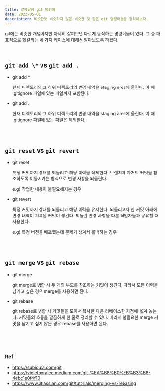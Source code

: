 ```yaml
---
title: 알쏭달쏭 git 명령어
date: 2023-05-01
description: 비슷한듯 비슷하지 않은 비슷한 것 같은 git 명령어들을 정리해보자.
---
```


git에는 비슷한 개념이지만 자세히 살펴보면 다르게 동작하는 명령어들이 있다. 그 중 대표적으로 헷갈리는 세 가지 케이스에 대해서 알아보도록 하겠다.

<br />

## `git add \*` vs `git add .`

- git add \*

  현재 디렉토리와 그 하위 디렉토리의 변경 내역을 staging area에 올린다. 이 때 .gitignore 파일에 있는 파일까지 포함된다.

- git add .

  현재 디렉토리와 그 하위 디렉토리의 변경 내역을 staging area에 올린다. 이 때 .gitignore 파일에 있는 파일은 제외한다.

<br />
<br />

## `git reset` vs `git revert`

- git reset

  특정 커밋까지 상태를 되돌리고 해당 이력을 삭제한다. 브랜치가 과거의 커밋을 참조하도록 이동시키는 방식으로 변경 사항을 되돌린다.

  e.g) 작업한 내용이 불필요해지는 경우

- git revert

  특정 커밋까지 상태를 되돌리고 해당 이력을 유지한다. 되돌리고자 한 커밋 아래에 변경 내역이 기록된 커밋이 생긴다. 되돌린 변경 사항을 다른 작업자들과 공유할 때 사용한다.

  e.g) 특정 버전을 배포했는데 문제가 생겨서 롤백하는 경우

<br />
<br />

## `git merge` vs `git rebase`

- git merge

  git merge로 병합 시 두 개의 부모를 참조하는 커밋이 생긴다. 따라서 모든 이력을 남기고 싶은 경우 merge를 사용하면 된다.

- git rebase

  git rebase로 병합 시 커밋들을 모아서 복사한 다음 리베이스한 지점에 옮겨 놓는다. 커밋들의 흐름을 깔끔하게 한 줄로 정리할 수 있다. 따라서 불필요한 merge 커밋을 남기고 싶지 않은 경우 rebase를 사용하면 된다.

<br />
<br />
<br />

### Ref

- https://subicura.com/git
- https://violetboralee.medium.com/git-%EA%B8%B0%EB%B3%B8-4ebc1e0f4f10
- https://www.atlassian.com/git/tutorials/merging-vs-rebasing
